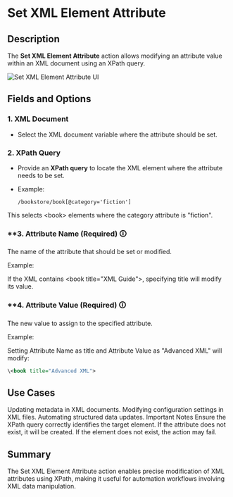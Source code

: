 # Set XML Element Attribute

## Description

The **Set XML Element Attribute** action allows modifying an attribute value within an XML document using an XPath query.

![Set XML Element Attribute UI](../../../assets/xml/set-xml-element-attribute.png)

## Fields and Options  

### **1. XML Document**   

- Select the XML document variable where the attribute should be set.

### **2. XPath Query**   

- Provide an **XPath query** to locate the XML element where the attribute needs to be set.
- Example:  

  ```xpath
  /bookstore/book[@category='fiction']
  ```

This selects \<book> elements where the category attribute is "fiction".

### **3. Attribute Name (Required) 🛈

The name of the attribute that should be set or modified.

Example:

If the XML contains \<book title="XML Guide">, specifying title will modify its value.

### **4. Attribute Value (Required) 🛈

The new value to assign to the specified attribute.

Example:

Setting Attribute Name as title and Attribute Value as "Advanced XML" will modify:

```xml
\<book title="Advanced XML">
```

## Use Cases

Updating metadata in XML documents.
Modifying configuration settings in XML files.
Automating structured data updates.
Important Notes
Ensure the XPath query correctly identifies the target element.
If the attribute does not exist, it will be created.
If the element does not exist, the action may fail.

## Summary

The Set XML Element Attribute action enables precise modification of XML attributes using XPath, making it useful for automation workflows involving XML data manipulation.